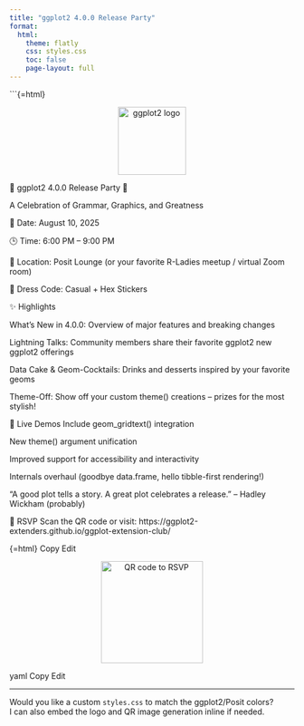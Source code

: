 ```yaml
---
title: "ggplot2 4.0.0 Release Party"
format:
  html:
    theme: flatly
    css: styles.css
    toc: false
    page-layout: full
---
```


```{=html}
<div style="text-align: center;">
  <img src="ggplot2-logo.png" alt="ggplot2 logo" width="120" />
</div>

🎉 ggplot2 4.0.0 Release Party 🎉

A Celebration of Grammar, Graphics, and Greatness


📅 Date: August 10, 2025

🕒 Time: 6:00 PM – 9:00 PM

📍 Location: Posit Lounge (or your favorite R-Ladies meetup / virtual Zoom room)

🎨 Dress Code: Casual + Hex Stickers

✨ Highlights

What’s New in 4.0.0: Overview of major features and breaking changes

Lightning Talks: Community members share their favorite ggplot2 new ggplot2 offerings

Data Cake & Geom-Cocktails: Drinks and desserts inspired by your favorite geoms

Theme-Off: Show off your custom theme() creations – prizes for the most stylish!

🔧 Live Demos Include
geom_gridtext() integration

New theme() argument unification

Improved support for accessibility and interactivity

Internals overhaul (goodbye data.frame, hello tibble-first rendering!)

“A good plot tells a story. A great plot celebrates a release.”
– Hadley Wickham (probably)

📲 RSVP
Scan the QR code or visit:
https://ggplot2-extenders.github.io/ggplot-extension-club/

{=html}
Copy
Edit
<div style="text-align: center;">
  <img src="qr-code.png" alt="QR code to RSVP" width="180" />
</div>
yaml
Copy
Edit

---

Would you like a custom `styles.css` to match the ggplot2/Posit colors?  
I can also embed the logo and QR image generation inline if needed.
